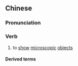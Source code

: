{{also|显微}}
==Chinese==
{{zh-forms|s=显微}}

===Pronunciation===
{{zh-pron
|m=xiǎn微
|cat=v
}}

===Verb===
{{zh-verb}}

# to [[show]] [[microscopic]] [[object]]s

====Derived terms====
{{zh-der|顯微鏡}}